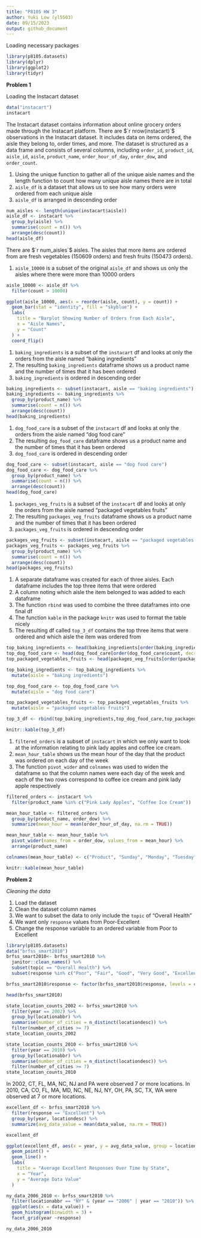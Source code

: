 ```yaml
---
title: "P8105 HW 3"
author: Yuki Low (yl5503)
date: 09/15/2023
output: github_document
---
```


Loading necessary packages
```r
library(p8105.datasets)
library(dplyr)
library(ggplot2)
library(tidyr)
```

**Problem 1**

Loading the Instacart dataset 
```r
data("instacart")
instacart
```

The Instacart dataset contains information about online grocery orders made through the Instacart platform. There are $`r nrow(instacart)`$ observations in the Instacart dataset. It includes data on items ordered, the aisle they belong to, order times, and more. The dataset is structured as a data frame and consists of several columns, including `order_id`, `product_id`, `aisle_id`, `aisle`, `product_name`, `order_hour_of_day`, `order_dow`, and `order_count`.

1. Using the unique function to gather all of the unique aisle names and the length function to count how many unique aisle names there are in total
2.  `aisle_df` is a dataset that allows us to see how many orders were ordered from each unique aisle
3.  `aisle_df` is arranged in descending order 

```r
num_aisles <- length(unique(instacart$aisle))
aisle_df <- instacart %>% 
  group_by(aisle) %>% 
  summarise(count = n()) %>% 
  arrange(desc(count))
head(aisle_df)
```

There are $`r num_aisles`$ aisles. The aisles that more items are ordered from are fresh vegetables ($150609$ orders) and fresh fruits ($150473$ orders). 

1. `aisle_10000` is a subset of the original `aisle_df` and shows us only the aisles where there were more than $10000$ orders

```r
aisle_10000 <- aisle_df %>% 
  filter(count > 10000)

ggplot(aisle_10000, aes(x = reorder(aisle, count), y = count)) +
  geom_bar(stat = "identity", fill = "skyblue") + 
  labs(
    title = "Barplot Showing Number of Orders from Each Aisle",
    x = "Aisle Names",
    y = "Count"
  ) +
  coord_flip()
```

1. `baking_ingredients` is a subset of the `instacart` df and looks at only the orders from the aisle named "baking ingredients" 
2. The resulting  `baking_ingredients` dataframe shows us a product name and the number of times that it has been ordered 
3.  `baking_ingredients` is ordered in descending order 

```r
baking_ingredients <- subset(instacart, aisle == "baking ingredients")
baking_ingredients <- baking_ingredients %>% 
  group_by(product_name) %>% 
  summarise(count = n()) %>% 
  arrange(desc(count))
head(baking_ingredients)
```

1. `dog_food_care` is a subset of the `instacart` df and looks at only the orders from the aisle named "dog food care" 
2. The resulting  `dog_food_care` dataframe shows us a product name and the number of times that it has been ordered 
3.  `dog_food_care` is ordered in descending order 

```r
dog_food_care <- subset(instacart, aisle == "dog food care")
dog_food_care <- dog_food_care %>% 
  group_by(product_name) %>% 
  summarise(count = n()) %>% 
  arrange(desc(count))
head(dog_food_care)
```

1. `packages_veg_fruits` is a subset of the `instacart` df and looks at only the orders from the aisle named "packaged vegetables fruits" 
2. The resulting  `packages_veg_fruits` dataframe shows us a product name and the number of times that it has been ordered 
3.  `packages_veg_fruits` is ordered in descending order 

```r
packages_veg_fruits <- subset(instacart, aisle == "packaged vegetables fruits")
packages_veg_fruits <- packages_veg_fruits %>% 
  group_by(product_name) %>% 
  summarise(count = n()) %>% 
  arrange(desc(count))
head(packages_veg_fruits)
```

1. A separate dataframe was created for each of three aisles. Each dataframe includes the top three items that were ordered 
2. A column noting which aisle the item belonged to was added to each dataframe 
3. The function `rbind` was used to combine the three dataframes into one final df 
4. The function `kable` in the package `knitr` was used to format the table nicely
5. The resulting df called `top_3_df` contains the top three items that were ordered and which aisle the item was ordered from 

```r
top_baking_ingredients <- head(baking_ingredients[order(baking_ingredients$count, decreasing = TRUE), ], 3)
top_dog_food_care <- head(dog_food_care[order(dog_food_care$count, decreasing = TRUE), ], 3)
top_packaged_vegetables_fruits <- head(packages_veg_fruits[order(packages_veg_fruits$count, decreasing = TRUE), ], 3)

top_baking_ingredients <- top_baking_ingredients %>% 
  mutate(aisle = "baking ingredients")

top_dog_food_care <- top_dog_food_care %>% 
  mutate(aisle = "dog food care")

top_packaged_vegetables_fruits <- top_packaged_vegetables_fruits %>% 
  mutate(aisle = "packaged vegetables fruits")

top_3_df <- rbind(top_baking_ingredients,top_dog_food_care,top_packaged_vegetables_fruits)

knitr::kable(top_3_df)
```

1. `filtered_orders` is a subset of `instacart` in which we only want to look at the information relating to pink lady apples and coffee ice cream. 
2. `mean_hour_table` shows us the mean hour of the day that the product was ordered on each day of the week 
3. The function `pivot_wider` and `colnames` was used to widen the dataframe so that the column names were each day of the week and each of the two rows correspond to coffee ice cream and pink lady apple respectively 

```r
filtered_orders <- instacart %>%
  filter(product_name %in% c("Pink Lady Apples", "Coffee Ice Cream"))

mean_hour_table <- filtered_orders %>%
  group_by(product_name, order_dow) %>%
  summarize(mean_hour = mean(order_hour_of_day, na.rm = TRUE))

mean_hour_table <- mean_hour_table %>%
  pivot_wider(names_from = order_dow, values_from = mean_hour) %>%
  arrange(product_name)

colnames(mean_hour_table) <- c("Product", "Sunday", "Monday", "Tuesday", "Wednesday", "Thursday", "Friday", "Saturday")

knitr::kable(mean_hour_table)
```
**Problem 2**

*Cleaning the data* 

1. Load the dataset 
2. Clean the dataset column names 
3. We want to subset the data to only include the `topic` of "Overall Health" 
4. We want only `response` values from Poor-Excellent 
5. Change the response variable to an ordered variable from Poor to Excellent

```r
library(p8105.datasets)
data("brfss_smart2010")
brfss_smart2010<- brfss_smart2010 %>% 
  janitor::clean_names() %>% 
  subset(topic == "Overall Health") %>% 
  subset(response %in% c("Poor", "Fair", "Good", "Very Good", "Excellent"))

brfss_smart2010$response <- factor(brfss_smart2010$response, levels = c("Poor", "Fair", "Good", "Very Good", "Excellent"), ordered = TRUE)

head(brfss_smart2010)
```

```r
state_location_counts_2002 <- brfss_smart2010 %>% 
  filter(year == 2002) %>% 
  group_by(locationabbr) %>% 
  summarise(number_of_cities = n_distinct(locationdesc)) %>% 
  filter(number_of_cities >= 7)
state_location_counts_2002

state_location_counts_2010 <- brfss_smart2010 %>% 
  filter(year == 2010) %>% 
  group_by(locationabbr) %>% 
  summarise(number_of_cities = n_distinct(locationdesc)) %>% 
  filter(number_of_cities >= 7)
state_location_counts_2010
```

In 2002, CT, FL, MA, NC, NJ and PA were observed 7 or more locations. In 2010, CA, CO, FL, MA, MD, NC, NE, NJ, NY, OH, PA, SC, TX, WA were observed at 7 or more locations. 

```r
excellent_df <- brfss_smart2010 %>% 
  filter(response == "Excellent") %>% 
  group_by(year, locationdesc) %>%
  summarize(avg_data_value = mean(data_value, na.rm = TRUE))

excellent_df

ggplot(excellent_df, aes(x = year, y = avg_data_value, group = locationdesc)) +
  geom_point() + 
  geom_line() +
  labs(
    title = "Average Excellent Responses Over Time by State",
    x = "Year",
    y = "Average Data Value"
  )

```

```r
ny_data_2006_2010 <- brfss_smart2010 %>%
  filter(locationabbr == "NY" & (year == "2006" | year == "2010")) %>%
  ggplot(aes(x = data_value)) + 
  geom_histogram(binwidth = 3) + 
  facet_grid(year ~response)

ny_data_2006_2010
```





